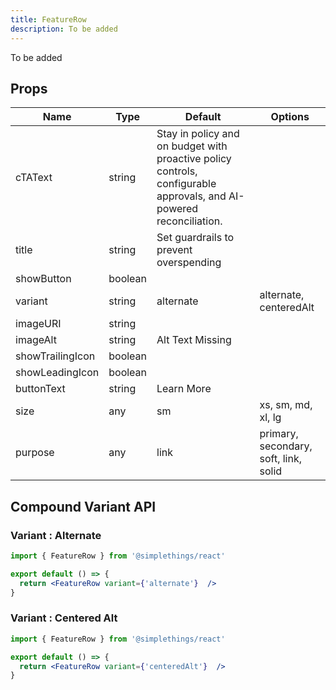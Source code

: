 ```yaml
---
title: FeatureRow
description: To be added
---
```



To be added

## Props

| Name | Type | Default | Options |
| ---- | ---- | ------- | ------- |
| cTAText | string | Stay in policy and on budget with proactive policy controls, configurable approvals, and AI-powered reconciliation. |  |
| title | string | Set guardrails to prevent overspending |  |
| showButton | boolean |  |  |
| variant | string | alternate | alternate, centeredAlt |
| imageURI | string |  |  |
| imageAlt | string | Alt Text Missing |  |
| showTrailingIcon | boolean |  |  |
| showLeadingIcon | boolean |  |  |
| buttonText | string | Learn More |  |
| size | any | sm | xs, sm, md, xl, lg |
| purpose | any | link | primary, secondary, soft, link, solid |

## Compound Variant API

### Variant : Alternate

```jsx live
import { FeatureRow } from '@simplethings/react'

export default () => {
  return <FeatureRow variant={'alternate'}  />
}

```

### Variant : Centered Alt

```jsx live
import { FeatureRow } from '@simplethings/react'

export default () => {
  return <FeatureRow variant={'centeredAlt'}  />
}

```
